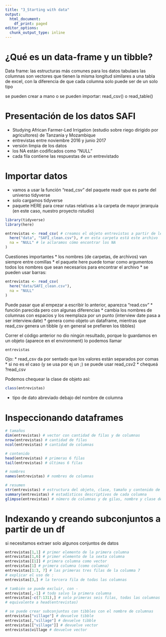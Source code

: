 ```yaml
---
title: "3_Starting with data"
output:
  html_document:
    df_print: paged
editor_options:
  chunk_output_type: inline
---
```


# ¿Qué es un data-frame y un tibble?

Data frame: las estructuras más comunes para los datos tabulaes
las columnas son vectores que tienen la misma longitud
similares a una tabla de excel, con la diferencia de que cada columna solo puede ser de un solo tipo

se pueden crear a mano o se pueden importar: read_csv() o read_table()

# Presentación de los datos SAFI

* Studying African Farmer-Led Irrigation (estudio sobre riego dirigido por agricultores) de Tanzania y Mozambique
* entrevistas entre noviembre 2016 y junio 2017
* versión limpia de los datos
* los NA están codificados como "NULL"
* cada fila contiene las respuestas de un entrevistado

# Importar datos

* vamos a usar la función "read_csv" del paquete readr que es parte del universo tidyverse
* solo cargamos tidyverse
* paquete HERE para crear rutas relativas a la carpeta de mayor jerarquia (en este caso, nuestro proyecto rstudio)

```r
library(tidyverse)
library(here)

entrevistas <- read_csv( # creamos el objeto entrevistas a partir de leer
  here("data", "SAFI_clean.csv"), # en esta carpeta está este archivo
  na = "NULL" # le aclaramos cómo encontrar los NA
)
```
Cuestiones importantes
* los nombres (de carpetas, de archivos) van siempre entre comillas
* el paquete here puede tomar como argumentos todos los nombres que sean necesarios para encontrar el archivo
* se pueden usar barras:

```r
entrevistas <- read_csv(
  here("data/SAFI_clean.csv"),
  na = "NULL"
)
```

Puede pasar que al empezar a escribir lo anterior, aparezca "read.csv"
* función parecida pero con algunas diferencias
* cambia los nombres de columnas con espacios y los reemplaza por un punto (interview date pasa a ser interview.date)
* genera como objeto un dataframe, mientras que read_csv genera un tibble (y en general se prefieren los tibbles)

Correr el código anterior no dio ningún resultado, porque lo guardamos en un objeto
(aparece en el environment)
lo podemos llamar
```r
entrevistas
```
Ojo:
* read_csv da por sentado que los valores están separados por comas
* si no es el caso (y se usa por ej un ;) se puede usar read_csv2
* chequeá ?read_csv

Podemos chequear la clase de objeto así:
```r
class(entrevistas)
```
* tipo de dato abreviado debajo del nombre de columna

# Inspeccionando dataframes

```r
# tamaños
dim(entrevistas) # vector con cantidad de filas y de columnas
nrow(entrevistas) # cantidad de filas
ncol(entrevistas) # cantidad de columnas

# contenido
head(entrevistas) # primeras 6 filas
tail(entrevistas) # últimas 6 filas

# nombres
names(entrevistas) # nombres de columnas

# resumen
str(entrevistas) # estructura del objeto, clase, tamaño y contenido de cada columna
summary(entrevistas) # estadísticos descriptivos de cada columna
glimpse(entrevistas) # número de columnas y de gilas, nombre y clase de cada columna y una previsualización (esta función es de dplyr o tibble)
```

# Indexando y creando subconjuntos a partir de un df

si necesitamos extraer solo algunos conjuntos de datos
```r
entrevistas[1,1] # primer elemento de la primera columna
entrevistas[1,6] # primer elemento de la sexta columna
entrevistas[[1]] # primera columna como vector
entrevistas[1] # primera columna (como columna)
entrevistas[1:3, 7] # las primeras tres filas de la columma 7
# explicar el uso de :
entrevistas[3,] # la tercera fila de todas las columnas

# también se puede excluir, con -
entrevistas[,-1] # todo salvo la primera columna
entrevistas[-c(7:131),] # solo primeras seis filas, todas las columnas
# equivalente a head(entrevistas)

# se puede crear subconjuntos con tibbles con el nombre de columnas
entrevistas["village"] # devuelve tibble
entrevistas[,"village"] # devuelve tibble
entrevistas[["village"]] # devuelve vector
entrevistas$village # devuelve vector
```

